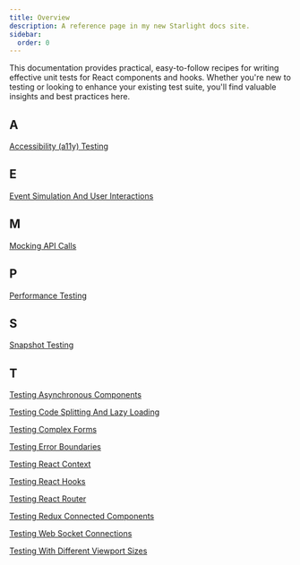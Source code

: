 ```yaml
---
title: Overview
description: A reference page in my new Starlight docs site.
sidebar:
  order: 0
---
```


This documentation provides practical, easy-to-follow recipes for writing effective unit tests for React components and hooks. Whether you're new to testing or looking to enhance your existing test suite, you'll find valuable insights and best practices here.

## A
[Accessibility (a11y) Testing](/unit-testing/react-testing-recipes/accessibility-a11y-testing/)

## E
[Event Simulation And User Interactions](/unit-testing/react-testing-recipes/event-simulation-and-user-interactions/)

## M
[Mocking API Calls](/unit-testing/react-testing-recipes/mocking-api-calls/)

## P
[Performance Testing](/unit-testing/react-testing-recipes/performance-testing/)

## S
[Snapshot Testing](/unit-testing/react-testing-recipes/snapshot-testing/)

## T
[Testing Asynchronous Components](/unit-testing/react-testing-recipes/testing-asynchronous-components/)

[Testing Code Splitting And Lazy Loading](/unit-testing/react-testing-recipes/testing-code-splitting-and-lazy-loading/)

[Testing Complex Forms](/unit-testing/react-testing-recipes/testing-complex-forms/)

[Testing Error Boundaries](/unit-testing/react-testing-recipes/testing-error-boundaries/)

[Testing React Context](/unit-testing/react-testing-recipes/testing-react-context/)

[Testing React Hooks](/unit-testing/react-testing-recipes/testing-react-hooks/)

[Testing React Router](/unit-testing/react-testing-recipes/testing-react-router/)

[Testing Redux Connected Components](/unit-testing/react-testing-recipes/testing-redux-connected-components)

[Testing Web Socket Connections](/unit-testing/react-testing-recipes/testing-web-socket-connections/)

[Testing With Different Viewport Sizes](/unit-testing/react-testing-recipes/testing-with-different-viewport-sizes/)